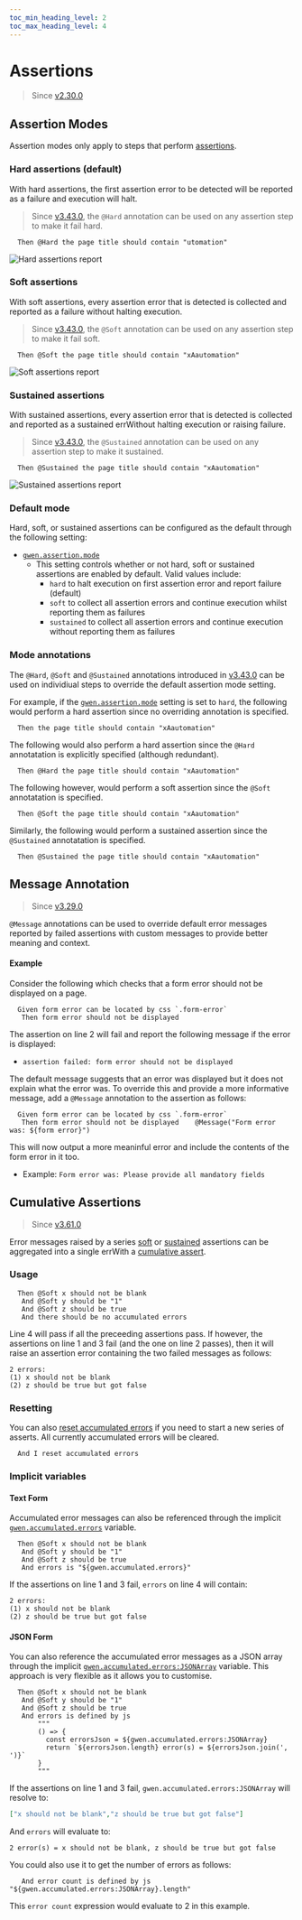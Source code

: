 ```yaml
--- 
toc_min_heading_level: 2
toc_max_heading_level: 4
---
```



# Assertions

> Since [v2.30.0](https://github.com/gwen-interpreter/gwen-web/releases/tag/v2.30.0)

## Assertion Modes

Assertion modes only apply to steps that perform [assertions](/docs/dsl#assertions).

### Hard assertions (default)

With hard assertions, the first assertion error to be detected will be reported as a failure and execution will halt.

> Since [v3.43.0](https://github.com/gwen-interpreter/gwen-web/releases/tag/v3.43.0), the `@Hard` annotation can be used on any assertion step to make it fail hard.

```gherkin
  Then @Hard the page title should contain "utomation"
```

![Hard assertions report](/img/assertions/hard-assertions.png)

### Soft assertions

With soft assertions, every assertion error that is detected is collected and reported as a failure without halting execution.

> Since [v3.43.0](https://github.com/gwen-interpreter/gwen-web/releases/tag/v3.43.0), the `@Soft` annotation can be used on any assertion step to make it fail soft.

```gherkin
  Then @Soft the page title should contain "xAautomation"
```

![Soft assertions report](/img/assertions/soft-assertions.png)

### Sustained assertions

With sustained assertions, every assertion error that is detected is collected and reported as a sustained errWithout halting execution or raising failure.

> Since [v3.43.0](https://github.com/gwen-interpreter/gwen-web/releases/tag/v3.43.0), the `@Sustained` annotation can be used on any assertion step to make it sustained.

```gherkin
  Then @Sustained the page title should contain "xAautomation"
```

![Sustained assertions report](/img/assertions/sustained-assertions.png)

### Default mode

Hard, soft, or sustained assertions can be configured as the default through the following setting:

- [`gwen.assertion.mode`](/docs/settings#gwen-assertion-mode)
  - This setting controls whether or not hard, soft or sustained assertions are enabled by default. Valid values include:
    - `hard` to halt execution on first assertion error and report failure (default)
    - `soft` to collect all assertion errors and continue execution whilst reporting them as failures
    - `sustained` to collect all assertion errors and continue execution without reporting them as failures

### Mode annotations
The `@Hard`, `@Soft` and `@Sustained` annotations introduced in [v3.43.0](https://github.com/gwen-interpreter/gwen-web/releases/tag/v3.43.0) can be used on individiual steps to override the default assertion mode setting.

For example, if the [`gwen.assertion.mode`](/docs/settings#gwen-assertion-mode) setting is set to `hard`, the following would perform a hard assertion since no overriding annotation is specified.

```gherkin
  Then the page title should contain "xAautomation"
```

The following would also perform a hard assertion since the `@Hard` annotatation is explicitly specified (although redundant).

```gherkin
  Then @Hard the page title should contain "xAautomation"
```

The following however, would perform a soft assertion since the `@Soft` annotatation is specified.

```gherkin
  Then @Soft the page title should contain "xAautomation"
```

Similarly, the following would perform a sustained assertion since the `@Sustained` annotatation is specified.

```gherkin
  Then @Sustained the page title should contain "xAautomation"
```

## Message Annotation

> Since [v3.29.0](https://github.com/gwen-interpreter/gwen-web/releases/tag/v3.29.0)

`@Message` annotations can be used to override default error messages reported by failed assertions with custom messages to provide better meaning and context.

#### Example

Consider the following which checks that a form error should not be displayed on a page.

```gherkin {2}
  Given form error can be located by css `.form-error`
   Then form error should not be displayed
```    

The assertion on line 2 will fail and report the following message if the error is displayed:
- `assertion failed: form error should not be displayed`

The default message suggests that an error was displayed but it does not explain what the error was. To override this and provide a more informative message, add a `@Message` annotation to the assertion as follows:

```gherkin {2}
  Given form error can be located by css `.form-error`
   Then form error should not be displayed    @Message("Form error was: ${form error}")
```

This will now output a more meaninful error and include the contents of the form error in it too.
- Example: `Form error was: Please provide all mandatory fields`

## Cumulative Assertions

> Since [v3.61.0](https://github.com/gwen-interpreter/gwen-web/releases/tag/v3.61.0)

Error messages raised by a series [soft](#soft-assertions) or [sustained](#sustained-assertions) assertions can be aggregated into a single errWith a [cumulative assert](/docs/dsl#cumulative-asserts).

### Usage

  ```gherkin {4} showLineNumbers
    Then @Soft x should not be blank
     And @Soft y should be "1"
     And @Soft z should be true
     And there should be no accumulated errors
  ```

  Line 4 will pass if all the preceeding assertions pass. If however, the assertions on line 1 and 3 fail (and the one on line 2 passes), then it will raise an assertion error containing the two failed messages as follows:

  ```
  2 errors:
  (1) x should not be blank
  (2) z should be true but got false
  ```

  ### Resetting

  You can also [reset accumulated errors](/docs/dsl#i-reset-accumulated-errors) if you need to start a new series of asserts. All currently accumulated errors will be cleared.

  ```gherkin
    And I reset accumulated errors
  ```

### Implicit variables

#### Text Form

  Accumulated error messages can also be referenced through the implicit [`gwen.accumulated.errors`](/docs/implicit-values#gwen-accumulated-errors) variable.

  ```gherkin {4} showLineNumbers
    Then @Soft x should not be blank
     And @Soft y should be "1"
     And @Soft z should be true
     And errors is "${gwen.accumulated.errors}"
  ```

  If the assertions on line 1 and 3 fail, `errors` on line 4 will contain:

  ```
  2 errors:
  (1) x should not be blank
  (2) z should be true but got false
  ```

  #### JSON Form

  You can also reference the accumulated error messages as a JSON array through the implicit [`gwen.accumulated.errors:JSONArray`](/docs/implicit-values#gwen-accumulated-errors-json-array) variable.  This approach is very flexible as it allows you to customise.

  ```gherkin {4} showLineNumbers
    Then @Soft x should not be blank
     And @Soft y should be "1"
     And @Soft z should be true
     And errors is defined by js
         """
         () => {
           const errorsJson = ${gwen.accumulated.errors:JSONArray}
           return `${errorsJson.length} error(s) = ${errorsJson.join(', ')}`
         }
         """
  ```

  If the assertions on line 1 and 3 fail, `gwen.accumulated.errors:JSONArray` will resolve to:

  ```json
  ["x should not be blank","z should be true but got false"]
  ```

  And `errors` will evaluate to:

  ```
  2 error(s) = x should not be blank, z should be true but got false
  ```

  You could also use it to get the number of errors as follows:

  ```gherkin
     And error count is defined by js "${gwen.accumulated.errors:JSONArray}.length"
  ```

  This `error count` expression would evaluate to 2 in this example. 
